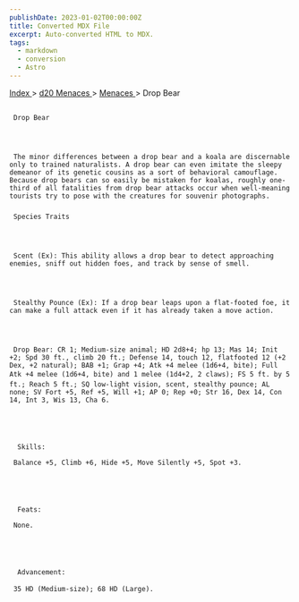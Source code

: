```yaml
---
publishDate: 2023-01-02T00:00:00Z
title: Converted MDX File
excerpt: Auto-converted HTML to MDX.
tags:
  - markdown
  - conversion
  - Astro
---
```







[
      Index
     ](-index)
     >
     [
      d20 Menaces
     ](menaces-d20-index)
     >
     [
      Menaces
     ](menaces-d20-menaces-index)
     > Drop Bear
    





## 
     Drop Bear
    



     The minor differences between a drop bear and a koala are discernable only to trained naturalists. A drop bear can even imitate the sleepy demeanor of its genetic cousins as a sort of behavioral camouflage. Because drop bears can so easily be mistaken for koalas, roughly one-third of all fatalities from drop bear attacks occur when well-meaning tourists try to pose with the creatures for souvenir photographs.
    


### 
     Species Traits
    



     Scent (Ex): This ability allows a drop bear to detect approaching enemies, sniff out hidden foes, and track by sense of smell.
    



     Stealthy Pounce (Ex): If a drop bear leaps upon a flat-footed foe, it can make a full attack even if it has already taken a move action.
    



     Drop Bear: CR 1; Medium-size animal; HD 2d8+4; hp 13; Mas 14; Init +2; Spd 30 ft., climb 20 ft.; Defense 14, touch 12, flatfooted 12 (+2 Dex, +2 natural); BAB +1; Grap +4; Atk +4 melee (1d6+4, bite); Full Atk +4 melee (1d6+4, bite) and 1 melee (1d4+2, 2 claws); FS 5 ft. by 5 ft.; Reach 5 ft.; SQ low-light vision, scent, stealthy pounce; AL none; SV Fort +5, Ref +5, Will +1; AP 0; Rep +0; Str 16, Dex 14, Con 14, Int 3, Wis 13, Cha 6.
    




      Skills:
     
     Balance +5, Climb +6, Hide +5, Move Silently +5, Spot +3.
    




      Feats:
     
     None.
    




      Advancement:
     
     35 HD (Medium-size); 68 HD (Large).
    




